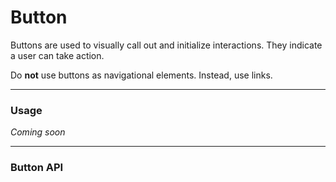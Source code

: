 # Button
Buttons are used to visually call out and initialize interactions. They indicate a user can take action.

Do **not** use buttons as navigational elements. Instead, use links.

---

### Usage
_Coming soon_

---

### Button API
<PropsTable component='Button' />
